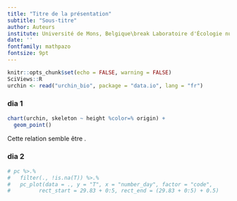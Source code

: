 ```yaml
---
title: "Titre de la présentation"
subtitle: "Sous-titre"
author: Auteurs 
institute: Université de Mons, Belgique\break Laboratoire d'Écologie numérique des Milieux aquatiques\break \includegraphics[width=.08\textwidth,height=.1\textheight]{template/EcoNum-logo.pdf}
date: ''
fontfamily: mathpazo
fontsize: 9pt
---
```


```r
knitr::opts_chunk$set(echo = FALSE, warning = FALSE)
SciViews::R
urchin <- read("urchin_bio", package = "data.io", lang = "fr")
```

### dia 1

\columnsbegin
\columnlarge
```r
chart(urchin, skeleton ~ height %color=% origin) +
  geom_point()
```
\columnsmall

Cette relation semble être \alert{exponentielle}. 

\columnsend

### dia 2

```r
# pc %>.%
#   filter(., !is.na(T)) %>.%
#   pc_plot(data = ., y = "T", x = "number_day", factor = "code",
#         rect_start = 29.83 + 0:5, rect_end = (29.83 + 0:5) + 0.5)
```
